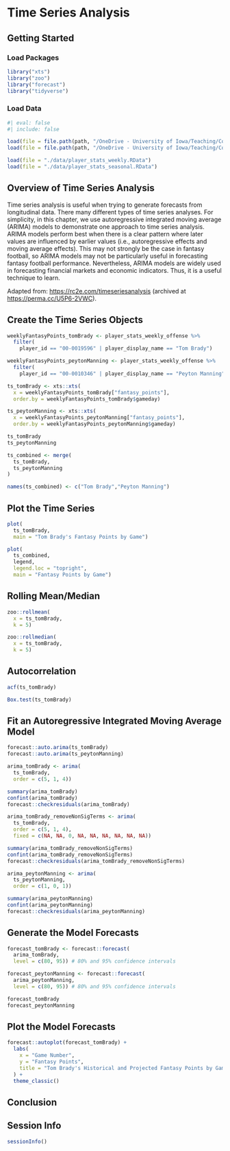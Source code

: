 # Time Series Analysis {#sec-timeSeries}

## Getting Started {#sec-timeSeriesGettingStarted}

### Load Packages {#sec-timeSeriesLoadPackages}

```r
library("xts")
library("zoo")
library("forecast")
library("tidyverse")
```

### Load Data {#sec-timeSeriesLoadData}

```r
#| eval: false
#| include: false

load(file = file.path(path, "/OneDrive - University of Iowa/Teaching/Courses/Fantasy Football/Data/player_stats_weekly.RData", fsep = ""))
load(file = file.path(path, "/OneDrive - University of Iowa/Teaching/Courses/Fantasy Football/Data/player_stats_seasonal.RData", fsep = ""))
```

```r
load(file = "./data/player_stats_weekly.RData")
load(file = "./data/player_stats_seasonal.RData")
```

## Overview of Time Series Analysis {#sec-timeSeriesOverview}

Time series analysis is useful when trying to generate forecasts from longitudinal data.
There many different types of time series analyses.
For simplicity, in this chapter, we use autoregressive integrated moving average (ARIMA) models to demonstrate one approach to time series analysis.
ARIMA models perform best when there is a clear pattern where later values are influenced by earlier values (i.e., autoregressive effects and moving average effects).
This may not strongly be the case in fantasy football, so ARIMA models may not be particularly useful in forecasting fantasy football performance.
Nevertheless, ARIMA models are widely used in forecasting financial markets and economic indicators.
Thus, it is a useful technique to learn.

Adapted from: <https://rc2e.com/timeseriesanalysis> (archived at <https://perma.cc/U5P6-2VWC>).

## Create the Time Series Objects {#sec-createTimeSeriesObjects}

```r
weeklyFantasyPoints_tomBrady <- player_stats_weekly_offense %>% 
  filter(
    player_id == "00-0019596" | player_display_name == "Tom Brady")

weeklyFantasyPoints_peytonManning <- player_stats_weekly_offense %>% 
  filter(
    player_id == "00-0010346" | player_display_name == "Peyton Manning")

ts_tomBrady <- xts::xts(
  x = weeklyFantasyPoints_tomBrady["fantasy_points"],
  order.by = weeklyFantasyPoints_tomBrady$gameday)

ts_peytonManning <- xts::xts(
  x = weeklyFantasyPoints_peytonManning["fantasy_points"],
  order.by = weeklyFantasyPoints_peytonManning$gameday)

ts_tomBrady
ts_peytonManning

ts_combined <- merge(
  ts_tomBrady,
  ts_peytonManning
)

names(ts_combined) <- c("Tom Brady","Peyton Manning")
```

## Plot the Time Series {#sec-plotTimeSeries}

```r
plot(
  ts_tomBrady,
  main = "Tom Brady's Fantasy Points by Game")
```

```r
plot(
  ts_combined,
  legend,
  legend.loc = "topright",
  main = "Fantasy Points by Game")
```

## Rolling Mean/Median {#sec-rollingMeanMedian}

```r
zoo::rollmean(
  x = ts_tomBrady,
  k = 5)

zoo::rollmedian(
  x = ts_tomBrady,
  k = 5)
```

## Autocorrelation {#sec-autoCorrelation}

```r
acf(ts_tomBrady)
```

```r
Box.test(ts_tomBrady)
```

## Fit an Autoregressive Integrated Moving Average Model {#sec-arimaModel}

```r
forecast::auto.arima(ts_tomBrady)
forecast::auto.arima(ts_peytonManning)
```

```r
arima_tomBrady <- arima(
  ts_tomBrady,
  order = c(5, 1, 4))

summary(arima_tomBrady)
confint(arima_tomBrady)
forecast::checkresiduals(arima_tomBrady)

arima_tomBrady_removeNonSigTerms <- arima(
  ts_tomBrady,
  order = c(5, 1, 4),
  fixed = c(NA, NA, 0, NA, NA, NA, NA, NA, NA))

summary(arima_tomBrady_removeNonSigTerms)
confint(arima_tomBrady_removeNonSigTerms)
forecast::checkresiduals(arima_tomBrady_removeNonSigTerms)

arima_peytonManning <- arima(
  ts_peytonManning,
  order = c(1, 0, 1))

summary(arima_peytonManning)
confint(arima_peytonManning)
forecast::checkresiduals(arima_peytonManning)
```

## Generate the Model Forecasts {#sec-arimaForecasts}

```r
forecast_tomBrady <- forecast::forecast(
  arima_tomBrady,
  level = c(80, 95)) # 80% and 95% confidence intervals

forecast_peytonManning <- forecast::forecast(
  arima_peytonManning,
  level = c(80, 95)) # 80% and 95% confidence intervals

forecast_tomBrady
forecast_peytonManning
```

## Plot the Model Forecasts {#sec-plotARIMAforecast}

```r
forecast::autoplot(forecast_tomBrady) + 
  labs(
    x = "Game Number",
    y = "Fantasy Points",
    title = "Tom Brady's Historical and Projected Fantasy Points by Game"
  ) +
  theme_classic()
```

## Conclusion {#sec-timeSeriesConclusion}

::: {.content-visible when-format="html"}

## Session Info {#sec-timeSeriesSessionInfo}

```r
sessionInfo()
```

:::
